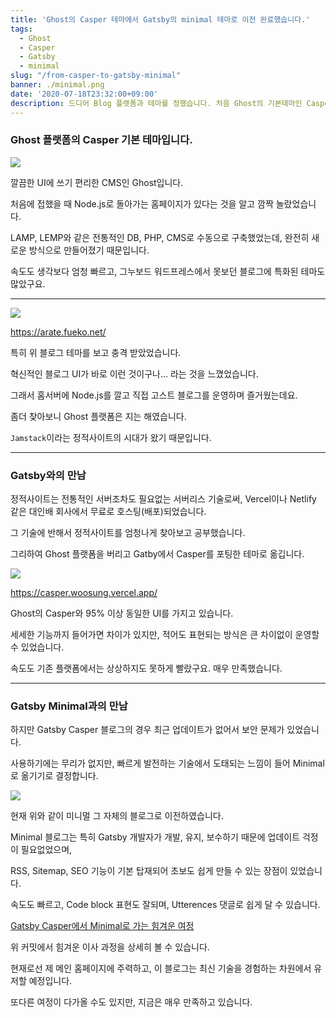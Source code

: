 ```yaml
---
title: 'Ghost의 Casper 테마에서 Gatsby의 minimal 테마로 이전 완료했습니다.'
tags: 
  - Ghost
  - Casper
  - Gatsby
  - minimal
slug: "/from-casper-to-gatsby-minimal"
banner: ./minimal.png
date: '2020-07-18T23:32:00+09:00'
description: 드디어 Blog 플랫폼과 테마를 정했습니다. 처음 Ghost의 기본테마인 Casper부터 지금의 Gatsby minimal까지 긴 여정이었습니다.
---
```


### Ghost 플랫폼의 Casper 기본 테마입니다.

![](./ghost.png)

깔끔한 UI에 쓰기 편리한 CMS인 Ghost입니다.

처음에 접했을 때 Node.js로 돌아가는 홈페이지가 있다는 것을 알고 깜짝 놀랐었습니다.

LAMP, LEMP와 같은 전통적인 DB, PHP, CMS로 수동으로 구축했었는데, 완전히 새로운 방식으로 만들어졌기 때문입니다.

속도도 생각보다 엄청 빠르고, 그누보드 워드프레스에서 못보던 블로그에 특화된 테마도 많았구요.

---

![](./ghost-arate.png)

https://arate.fueko.net/

특히 위 블로그 테마를 보고 충격 받았었습니다.

혁신적인 블로그 UI가 바로 이런 것이구나... 라는 것을 느꼈었습니다.

그래서 홈서버에 Node.js를 깔고 직접 고스트 블로그를 운영하며 즐거웠는데요.

좀더 찾아보니 Ghost 플랫폼은 지는 해였습니다.

`Jamstack`이라는 정적사이트의 시대가 왔기 때문입니다.

---

### Gatsby와의 만남

정적사이트는 전통적인 서버조차도 필요없는 서버리스 기술로써, Vercel이나 Netlify 같은 대인배 회사에서 무료로 호스팅(배포)되었습니다.

그 기술에 반해서 정적사이트를 엄청나게 찾아보고 공부했습니다.

그리하여 Ghost 플랫폼을 버리고 Gatby에서 Casper를 포팅한 테마로 옮깁니다.

![](./gatsby-casper.png)

https://casper.woosung.vercel.app/

Ghost의 Casper와 95% 이상 동일한 UI를 가지고 있습니다.

세세한 기능까지 들어가면 차이가 있지만, 적어도 표현되는 방식은 큰 차이없이 운영할 수 있었습니다.

속도도 기존 플랫폼에서는 상상하지도 못하게 빨랐구요. 매우 만족했습니다.

---

### Gatsby Minimal과의 만남

하지만 Gatsby Casper 블로그의 경우 최근 업데이트가 없어서 보안 문제가 있었습니다.

사용하기에는 무리가 없지만, 빠르게 발전하는 기술에서 도태되는 느낌이 들어 Minimal로 옮기기로 결정합니다.

![](./minimal.png)

현재 위와 같이 미니멀 그 자체의 블로그로 이전하였습니다.

Minimal 블로그는 특히 Gatsby 개발자가 개발, 유지, 보수하기 때문에 업데이트 걱정이 필요없었으며,

RSS, Sitemap, SEO 기능이 기본 탑재되어 초보도 쉽게 만들 수 있는 장점이 있었습니다.

속도도 빠르고, Code block 표현도 잘되며, Utterences 댓글로 쉽게 달 수 있습니다.

<a href="https://github.com/woosungchoi/gatsby-minimal/commit/e85fdb4ad650403c8542b08624cb53ef938521f1" target="_blank" rel="noopener noreferrer">Gatsby Casper에서 Minimal로 가는 힘겨운 여정</a>

위 커밋에서 힘겨운 이사 과정을 상세히 볼 수 있습니다.

현재로선 제 메인 홈페이지에 주력하고, 이 블로그는 최신 기술을 경험하는 차원에서 유저할 예정입니다.

또다른 여정이 다가올 수도 있지만, 지금은 매우 만족하고 있습니다.
